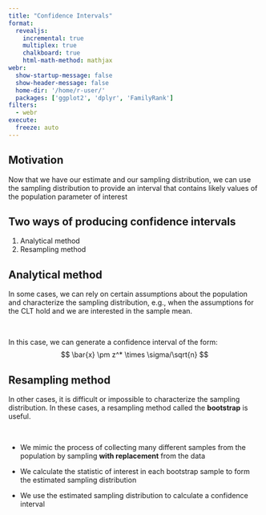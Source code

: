 ```yaml
---
title: "Confidence Intervals"
format: 
  revealjs:
    incremental: true
    multiplex: true
    chalkboard: true
    html-math-method: mathjax
webr: 
  show-startup-message: false
  show-header-message: false
  home-dir: '/home/r-user/'
  packages: ['ggplot2', 'dplyr', 'FamilyRank']
filters:
  - webr
execute:
  freeze: auto
---
```


## Motivation

Now that we have our estimate and our sampling distribution, we can use the sampling distribution to provide an interval that contains likely values of the population parameter of interest

## Two ways of producing confidence intervals

1.  Analytical method
2.  Resampling method

## Analytical method

In some cases, we can rely on certain assumptions about the population and characterize the sampling distribution, e.g., when the assumptions for the CLT hold and we are interested in the sample mean.

 

In this case, we can generate a confidence interval of the form: $$
\bar{x} \pm z^* \times \sigma/\sqrt{n}
$$

## Resampling method

In other cases, it is difficult or impossible to characterize the sampling distribution. In these cases, a resampling method called the **bootstrap** is useful.

 

-   We mimic the process of collecting many different samples from the population by sampling **with replacement** from the data

-   We calculate the statistic of interest in each bootstrap sample to form the estimated sampling distribution

-   We use the estimated sampling distribution to calculate a confidence interval
